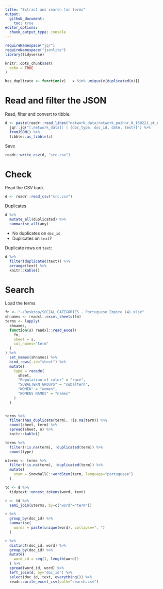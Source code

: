 ```yaml
---
title: "Extract and search for terms"
output: 
  github_document:
    toc: true
editor_options: 
  chunk_output_type: console
---
```


```r
requireNamespace("jqr")
requireNamespace("jsonlite")
library(tidyverse)

knitr::opts_chunk$set(
  echo = TRUE
)
```


```r
has_duplicate <- function(x)   x %in% unique(x[duplicated(x)])
```


# Read and filter the JSON


Read, filter and convert to tibble.

```r
d <- paste(readr::read_lines("network_data/network_poihnr_0_169221_pt_exist_af.json"), collapse="") %>%
  jqr::jq("[.network_data[] | {doc_type, doc_id, date, text}]") %>%
  fromJSON() %>%
  tibble::as_tibble(z)
```

Save

```r
readr::write_csv(d, "src.csv")
```






# Check

Read the CSV back

```r
d <- readr::read_csv("src.csv")
```

Duplicates

```r
d %>%
  mutate_all(duplicated) %>%
  summarise_all(any)
```

- No duplicates on `doc_id`
- Duplicates on `text`?

Duplicate rows on `text`:

```r
d %>%
  filter(duplicated(text)) %>%
  arrange(text) %>%
  knitr::kable()
```




# Search

Load the terms

```r
fn <- "~/Desktop/SOCIAL CATEGORIES - Portuguese Empire (4).xlsx"
shnames <- readxl::excel_sheets(fn)
terms <- lapply(
  shnames,
  function(s) readxl::read_excel(
    fn, 
    sheet = s,
    col_names="term"
  )
) %>%
  set_names(shnames) %>%
  bind_rows(.id="sheet") %>%
  mutate(
    type = recode(
      sheet,
      "Population of color" = "race",
      "SUBALTERN GROUPS" = "subaltern",
      "WOMEN" = "women",
      "WOMENS NAMES" = "names"
    )
  )
  
```

```r
terms %>%
  filter(has_duplicate(term), !is.na(term)) %>%
  count(sheet, term) %>%
  spread(sheet, n) %>%
  knitr::kable()
```


```r
terms %>%
  filter(!is.na(term), !duplicated(term)) %>%
  count(type)
```

```r
uterms <- terms %>%
  filter(!is.na(term), !duplicated(term)) %>%
  mutate(
    stem = SnowballC::wordStem(term, language="portuguese")
  )
```

```r
td <- d %>%
  tidytext::unnest_tokens(word, text)
```


```r
r <- td %>%
  semi_join(uterms, by=c("word"="term"))

r %>%
  group_by(doc_id) %>%
  summarise(
    words = paste(unique(word), collapse=", ")
  )

r %>%
  distinct(doc_id, word) %>%
  group_by(doc_id) %>%
  mutate(
    word_id = seq(1, length(word))
  ) %>%
  spread(word_id, word) %>%
  left_join(d, by="doc_id") %>%
  select(doc_id, text, everything()) %>%
  readr::write_excel_csv(path="search.csv")
```

